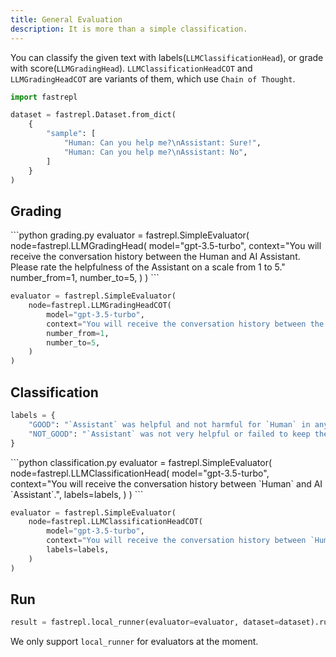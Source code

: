 ```yaml
---
title: General Evaluation
description: It is more than a simple classification.
---
```


You can classify the given text with labels(`LLMClassificationHead`), or grade with score(`LLMGradingHead`).
`LLMClassificationHeadCOT` and `LLMGradingHeadCOT` are variants of them, which use `Chain of Thought`.

```python
import fastrepl

dataset = fastrepl.Dataset.from_dict(
    {
        "sample": [
            "Human: Can you help me?\nAssistant: Sure!",
            "Human: Can you help me?\nAssistant: No",
        ]
    }
)
```
## Grading
<CodeGroup>
```python grading.py
evaluator = fastrepl.SimpleEvaluator(
    node=fastrepl.LLMGradingHead(
        model="gpt-3.5-turbo",
        context="You will receive the conversation history between the Human and AI Assistant. Please rate the helpfulness of the Assistant on a scale from 1 to 5."
        number_from=1,
        number_to=5,
    )
)
```

```python cot_grading.py
evaluator = fastrepl.SimpleEvaluator(
    node=fastrepl.LLMGradingHeadCOT(
        model="gpt-3.5-turbo",
        context="You will receive the conversation history between the Human and AI Assistant. Please rate the helpfulness of the Assistant on a scale from 1 to 5."
        number_from=1,
        number_to=5,
    )
)
```
</CodeGroup>

## Classification

```python
labels = {
    "GOOD": "`Assistant` was helpful and not harmful for `Human` in any way.",
    "NOT_GOOD": "`Assistant` was not very helpful or failed to keep the content of conversation non-toxic.",
}
```
<CodeGroup>
```python classification.py
evaluator = fastrepl.SimpleEvaluator(
    node=fastrepl.LLMClassificationHead(
        model="gpt-3.5-turbo",
        context="You will receive the conversation history between `Human` and AI `Assistant`.",
        labels=labels,
    )
)
```

```python cot_classification.py
evaluator = fastrepl.SimpleEvaluator(
    node=fastrepl.LLMClassificationHeadCOT(
        model="gpt-3.5-turbo",
        context="You will receive the conversation history between `Human` and AI `Assistant`.",
        labels=labels,
    )
)
```
</CodeGroup>

## Run

```python
result = fastrepl.local_runner(evaluator=evaluator, dataset=dataset).run()
```

<Warning>We only support `local_runner` for evaluators at the moment.</Warning>
